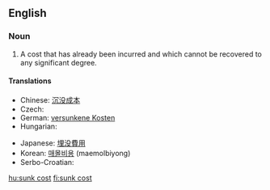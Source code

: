 ==English==
{{wikipedia|sunk cost}}

===Noun===
{{en-noun|head=[[sunk]] [[cost]]}}

# {{economics}} A cost that has already been incurred and which cannot be recovered to any significant degree.

====Translations====
{{trans-top|already incurred costs}}
* Chinese: [[沉没成本]]
* Czech: {{t-|cs|utopené náklady|m|p}}
* German: [[versunkene Kosten]] {{p}}
* Hungarian: {{t+|hu|elsüllyedt költség}}
{{trans-mid}}
* Japanese: [[埋没費用]]
* Korean: [[매몰비용]] (maemolbiyong)
* Serbo-Croatian: {{t-|sh|nepovratan trošak}}
{{trans-bottom}}

[[hu:sunk cost]]
[[fi:sunk cost]]